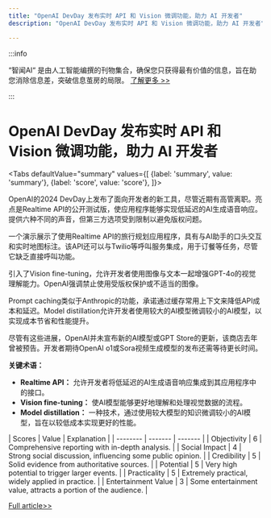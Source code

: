 ```yaml
---
title: "OpenAI DevDay 发布实时 API 和 Vision 微调功能，助力 AI 开发者"
description: "OpenAI DevDay 发布实时 API 和 Vision 微调功能，助力 AI 开发者"

---
```



:::info

“智闻AI“ 是由人工智能编撰的刊物集合，确保您只获得最有价值的信息，旨在助您消除信息差，突破信息茧房的局限。  [了解更多 >>](/)

:::

# OpenAI DevDay 发布实时 API 和 Vision 微调功能，助力 AI 开发者


<Tabs
	defaultValue="summary"
	values={[
	{label: 'summary', value: 'summary'},
	{label: 'score', value: 'score'},
]}>
<TabItem value="summary">


OpenAI的2024 DevDay上发布了面向开发者的新工具，尽管近期有高管离职。亮点是Realtime API的公开测试版，使应用程序能够实现低延迟的AI生成语音响应。提供六种不同的声音，但第三方选项受到限制以避免版权问题。

一个演示展示了使用Realtime API的旅行规划应用程序，具有与AI助手的口头交互和实时地图标注。该API还可以与Twilio等呼叫服务集成，用于订餐等任务，尽管它缺乏直接呼叫功能。

引入了Vision fine-tuning，允许开发者使用图像与文本一起增强GPT-4o的视觉理解能力。OpenAI强调禁止使用受版权保护或不适当的图像。

Prompt caching类似于Anthropic的功能，承诺通过缓存常用上下文来降低API成本和延迟。Model distillation允许开发者使用较大的AI模型微调较小的AI模型，以实现成本节省和性能提升。

尽管有这些进展，OpenAI并未宣布新的AI模型或GPT Store的更新，该商店去年曾被预告。开发者期待OpenAI o1或Sora视频生成模型的发布还需等待更长时间。

**关键术语：**
- **Realtime API：** 允许开发者将低延迟的AI生成语音响应集成到其应用程序中的接口。
- **Vision fine-tuning：** 使AI模型能够更好地理解和处理视觉数据的流程。
- **Model distillation：** 一种技术，通过使用较大模型的知识微调较小的AI模型，旨在以较低成本实现更好的性能。
</TabItem>
<TabItem value="score">
	| Scores     | Value   | Explanation |
	| -------- | ------- | ------- |
	| Objectivity  | 6    | Comprehensive reporting with in-depth analysis.    |
	| Social Impact | 4     | Strong social discussion, influencing some public opinion.    |
	| Credibility    | 5    | Solid evidence from authoritative sources.    |
	| Potential    | 5    | Very high potential to trigger larger events.    |
	| Practicality    | 5    | Extremely practical, widely applied in practice.    |
	| Entertainment Value    | 3    | Some entertainment value, attracts a portion of the audience.    |
</TabItem>
</Tabs>

[Full article>>](https://techcrunch.com/2024/10/01/openais-devday-brings-realtime-api-and-other-treats-for-ai-app-developers/)
